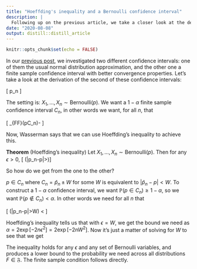 ```yaml
---
title: "Hoeffding's inequality and a Bernoulli confidence interval"
description: |
  Following up on the previous article, we take a closer look at the derivation of the conservative finite sample confidence interval.
date: "2020-08-08"
output: distill::distill_article
---
```


```r
knitr::opts_chunk$set(echo = FALSE)
```


In our [previous post](http://michiexile.rbind.io/posts/2020-08-07-confidence-intervals/), we investigated two different confidence intervals: one of them the usual normal distribution approximation, and the other one a finite sample confidence interval with better convergence properties.
Let's take a look at the derivation of the second of these confidence intervals:

\[
\hat p_n\pm\sqrt{\frac{1}{2n}\log\left(\frac{2}{\alpha}\right)}
\]

The setting is: $X_1,\dots,X_n\sim\text{Bernoulli}(p)$.
We want a $1-\alpha$ finite sample confidence interval $C_n$, in other words we want, for all $n$, that

\[
\inf_{F\in\mathfrak F}\mathbb{P}(p\in C_n)\geq1-\alpha
\]

Now, Wasserman says that we can use Hoeffding's inequality to achieve this.

**Theorem** (Hoeffding's inequality)
Let $X_1,\dots,X_n\sim\text{Bernoulli}(p)$.
Then for any $\epsilon>0$, 
\[
\mathbb{P}(|\hat p_n-p|>\epsilon)\leq 2\exp[-2n\epsilon^2]
\]

So how do we get from the one to the other?

$p\in C_n$ where $C_n = \hat p_n\pm W$ for some $W$ is equivalent to $|\hat p_n-p|<W$.
To construct a $1-\alpha$ confidence interval, we want $\mathbb{P}(p\in C_n)\geq 1-\alpha$, so we want $\mathbb{P}(p\not\in C_n)<\alpha$.
In other words we need for all $n$ that

\[
\mathbb{P}(|\hat p_n-p|>W) < \alpha
\]

Hoeffding's inequality tells us that with $\epsilon=W$, we get the bound we need as $\alpha=2\exp[-2n\epsilon^2]=2\exp[-2nW^2]$.
Now it's just a matter of solving for $W$ to see that we get

\begin{align*}
\alpha/2 &= \exp[-2nW^2] \\
2/\alpha &= \exp[2nW^2] \\
\log\left(\frac{2}{\alpha}\right) &= 2nW^2
\sqrt{\frac{1}{2n}\log\left(\frac{2}{\alpha}\right)} &= W
\end{align*}

The inequality holds for any $\epsilon$ and any set of Bernoulli variables, and produces a lower bound to the probability we need across all distributions $F\in\mathfrak F$.
The finite sample condition follows directly.
